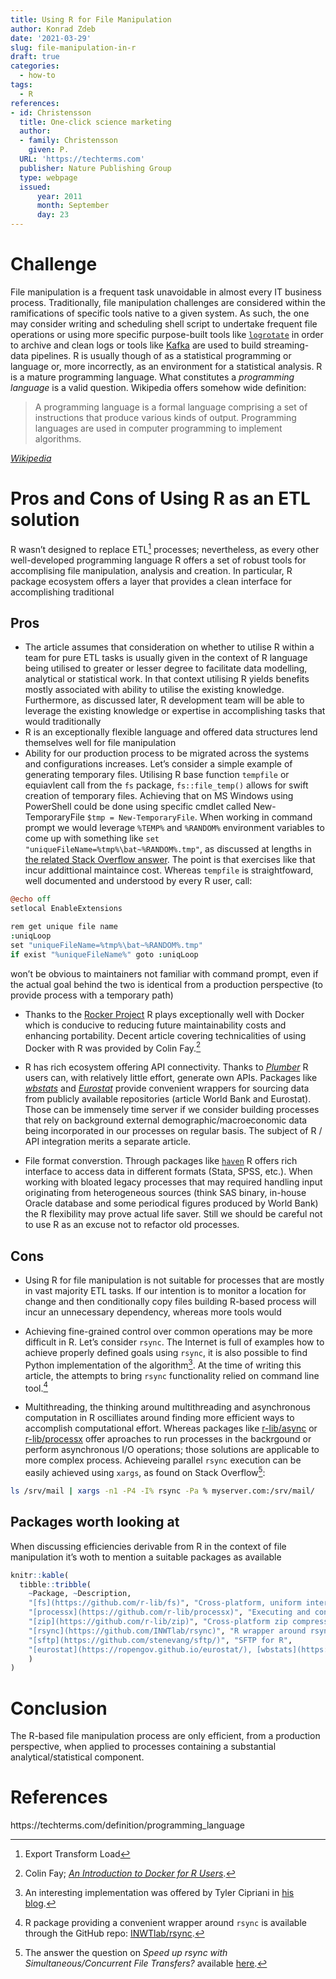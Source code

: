 ```yaml
---
title: Using R for File Manipulation
author: Konrad Zdeb
date: '2021-03-29'
slug: file-manipulation-in-r
draft: true
categories:
  - how-to
tags:
  - R
references:
- id: Christensson
  title: One-click science marketing
  author:
  - family: Christensson
    given: P.
  URL: 'https://techterms.com'
  publisher: Nature Publishing Group
  type: webpage
  issued:
      year: 2011
      month: September
      day: 23
---
```


# Challenge

File manipulation is a frequent task unavoidable in almost every IT business process. Traditionally, file manipulation challenges are considered within the ramifications of specific tools native to a given system. As such, the one may consider writing and scheduling shell script to undertake frequent file operations or using more specific purpose-built tools like [`logrotate`](https://linux.die.net/man/8/logrotate) in order to archive and clean logs or tools like [Kafka](https://kafka.apache.org/20/documentation.html) are used to build streaming-data pipelines. R is usually though of as a statistical programming or language or, more incorrectly, as an environment for a statistical analysis. R is a mature programming language. What constitutes a *programming language* is a valid question. Wikipedia offers somehow wide definition:

> A programming language is a formal language comprising a set of instructions that produce various kinds of output. Programming languages are used in computer programming to implement algorithms.

[*Wikipedia*](https://en.wikipedia.org/wiki/Programming_language)

# Pros and Cons of Using R as an ETL solution

R wasn't designed to replace ETL^[Export Transform Load] processes; nevertheless, as every other well-developed programming language R offers a set of robust tools for accomplising file manipulation, analysis and creation. In particular, R package ecosystem offers a layer that provides a clean interface for accomplishing traditional  

## Pros

* The article assumes that consideration on whether to utilise R within a team for pure ETL tasks is usually given in the context of R language being utilised to greater or lesser degree to facilitate data modelling, analytical or statistical work. In that context utilising R yields benefits mostly associated with ability to utilise the existing knowledge. Furthermore, as discussed later, R development team will be able to leverage the existing knowledge or expertise in accomplishing tasks that would traditionally 
* R is an exceptionally flexible language and offered data structures lend themselves well for file manipulation
* Ability for our production process to be migrated across the systems and configurations increases. Let's consider a simple example of generating temporary files. Utilising R base function `tempfile` or equiavlent call from the `fs` package, `fs::file_temp()` allows for swift creation of temporary files. Achieving that on MS Windows using PowerShell could be done using specific cmdlet  called New-TemporaryFile `$tmp = New-TemporaryFile`. When working in command prompt we would leverage `%TEMP%` and `%RANDOM%` environment variables to come up with something like `set "uniqueFileName=%tmp%\bat~%RANDOM%.tmp"`, as discussed at lengths in [the related Stack Overflow answer](https://stackoverflow.com/a/32109191/1655567). The point is that exercises like that incur addittional maintaince cost. Whereas `tempfile` is straightfoward, well documented and understood by every R user, call:
```coffee
@echo off
setlocal EnableExtensions

rem get unique file name 
:uniqLoop
set "uniqueFileName=%tmp%\bat~%RANDOM%.tmp"
if exist "%uniqueFileName%" goto :uniqLoop
```
won't be obvious to maintainers not familiar with command prompt, even if the actual goal behind the two is identical from a production perspective (to provide process with a temporary path)

* Thanks to the [Rocker Project](https://www.rocker-project.org) R plays exceptionally well with Docker which is conducive to reducing future maintainability costs and enhancing portability. Decent article covering technicalities of using Docker with R was provided by Colin Fay.^[Colin Fay; [*An Introduction to Docker for R Users*](https://colinfay.me/docker-r-reproducibility/).]

* R has rich ecosystem offering API connectivity. Thanks to [*Plumber*](https://www.rplumber.io) R users can, with relatively little effort, generate own APIs. Packages like [*wbstats*](https://github.com/gshs-ornl/wbstats) and [*Eurostat*](https://github.com/rOpenGov/eurostat) provide convenient wrappers for sourcing data from publicly available repositories (article World Bank and Eurostat). Those can be immensely time server if we consider building processes that rely on background external demographic/macroeconomic data being incorporated in our processes on regular basis. The subject of R / API integration merits a separate article.

* File format converstion. Through packages like [`haven`](https://haven.tidyverse.org/) R offers rich interface to access data in different formats (Stata, SPSS, etc.). When working with bloated legacy processes that may required handling input originating from heterogeneous sources (think SAS binary, in-house Oracle database and some periodical figures produced by World Bank) the R flexibility may prove actual life saver. Still we should be careful not to use R as an excuse not to refactor old processes. 

## Cons

* Using R for file manipulation is not suitable for processes that are mostly in vast majority ETL tasks. If our intention is to monitor a location for change and then conditionally copy files building R-based process will incur an unnecessary dependency, whereas more tools would 

* Achieving fine-grained control over common operations may be more difficult in R. Let's consider `rsync`. The Internet is full of examples how to achieve properly defined goals using `rsync`, it is also possible to find Python implementation of the algorithm^[An interesting implementation was offered by Tyler Cipriani in [his blog](https://tylercipriani.com/blog/2017/07/09/the-rsync-algorithm-in-python/).]. At the time of writing this article, the attempts to bring `rsync` functionality relied on command line tool.^[R package providing a convenient wrapper around `rsync` is available through the GitHub repo: [INWTlab/rsync](https://github.com/INWTlab/rsync).]

* Multithreading, the thinking around multithreading and asynchronous computation in R oscilliates around finding more efficient ways to accomplish computational effort. Whereas packages like [r-lib/async](https://github.com/gaborcsardi/async) or [r-lib/processx](https://github.com/r-lib/processx) offer aproaches to run processes in the backrgound or perform asynchronous I/O operations; those solutions are applicable to more complex process. Achieveing parallel `rsync` execution can be easily achieved using `xargs`, as found on Stack Overflow^[The answer the question on *Speed up rsync with Simultaneous/Concurrent File Transfers?* available [here](https://stackoverflow.com/a/25532027/1655567).]:
```bash
ls /srv/mail | xargs -n1 -P4 -I% rsync -Pa % myserver.com:/srv/mail/
```

## Packages worth looking at

When discussing efficiencies derivable from R in the context of file manipulation it's woth to mention a suitable packages as available 

```r
knitr::kable(
  tibble::tribble(
    ~Package, ~Description,
    "[fs](https://github.com/r-lib/fs)", "Cross-platform, uniform interface for file manipulation",
    "[processx](https://github.com/r-lib/processx)", "Executing and controlling system processes",
    "[zip](https://github.com/r-lib/zip)", "Cross-platform zip compression in R",
    "[rsync](https://github.com/INWTlab/rsync)", "R wrapper around rsync",
    "[sftp](https://github.com/stenevang/sftp/)", "SFTP for R",
    "[eurostat](https://ropengov.github.io/eurostat/), [wbstats](https://github.com/gshs-ornl/wbstats)", "For accessing publicly available data"
    )
)
```


# Conclusion

The R-based file manipulation process are only efficient, from a production perspective, when applied to processes containing a substantial analytical/statistical component. 

# References

https://techterms.com/definition/programming_language
